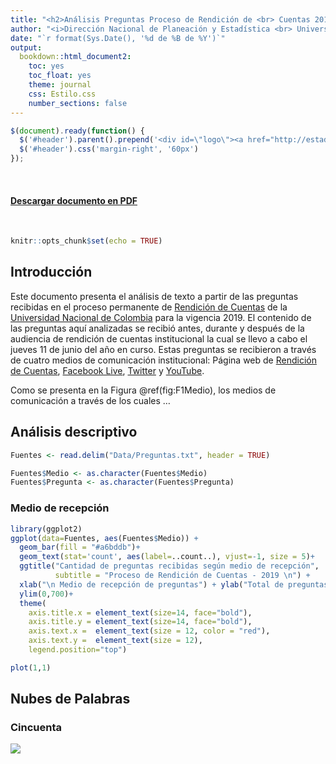 ```yaml
---
title: "<h2>Análisis Preguntas Proceso de Rendición de <br> Cuentas 2019</h2>"
author: "<i>Dirección Nacional de Planeación y Estadística <br> Universidad Nacional de Colombia</i>"
date: "`r format(Sys.Date(), '%d de %B de %Y')`"
output: 
  bookdown::html_document2:
    toc: yes
    toc_float: yes
    theme: journal
    css: Estilo.css
    number_sections: false
---
```


```js
$(document).ready(function() {
  $('#header').parent().prepend('<div id=\"logo\"><a href="http://estadisticas.unal.edu.co/home/" target="_blank"><img src=\"https://estadisticaun.github.io/BoletinAmazonia/img/logoUNAL.jpg\" style=\"position:absolute; top:0; right:0; padding:37px; height:120px\"></div>');
  $('#header').css('margin-right', '60px')
});
```


<br>
<h4><DIV ALIGN="right"><a href="https://github.com/estadisticaun/Rcuentas/raw/master/RC_PDF.pdf">Descargar documento en PDF</a></DIV></h4>
<br>



```r
knitr::opts_chunk$set(echo = TRUE)
```


## Introducción

Este documento presenta el análisis de texto a partir de las preguntas recibidas en el proceso permanente de [Rendición de Cuentas](http://launalcuenta.unal.edu.co/) de la [Universidad Nacional de Colombia](https://unal.edu.co) para la vigencia 2019. El contenido de las preguntas aquí analizadas se recibió antes, durante y después de la audiencia de rendición de cuentas institucional la cual se llevo a cabo el jueves 11 de junio del año en curso. Estas preguntas se recibieron a través de cuatro medios de comunicación institucional: Página web de [Rendición de Cuentas](http://launalcuenta.unal.edu.co/), [Facebook Live](https://www.facebook.com/UNALOficial/), [Twitter](https://twitter.com/unaloficial?lang=es) y [YouTube](https://www.youtube.com/channel/UC1wJbI-Z0U24G-H_64SSNPg).

Como se presenta en la Figura \@ref(fig:F1Medio), los medios de comunicación a través de los cuales ...


## Análisis descriptivo

```r
Fuentes <- read.delim("Data/Preguntas.txt", header = TRUE)

Fuentes$Medio <- as.character(Fuentes$Medio)
Fuentes$Pregunta <- as.character(Fuentes$Pregunta)
```



### Medio de recepción



```r

library(ggplot2)
ggplot(data=Fuentes, aes(Fuentes$Medio)) +
  geom_bar(fill = "#a6bddb")+
  geom_text(stat='count', aes(label=..count..), vjust=-1, size = 5)+
  ggtitle("Cantidad de preguntas recibidas según medio de recepción", 
          subtitle = "Proceso de Rendición de Cuentas - 2019 \n") +
  xlab("\n Medio de recepción de preguntas") + ylab("Total de preguntas \n") +
  ylim(0,700)+
  theme(
    axis.title.x = element_text(size=14, face="bold"),
    axis.title.y = element_text(size=14, face="bold"),
    axis.text.x =  element_text(size = 12, color = "red"),
    axis.text.y =  element_text(size = 12),
    legend.position="top")

```

```r
plot(1,1)
```

## Nubes de Palabras

### Cincuenta

![](Imagenes/Nube5000.png) 


